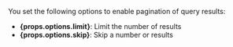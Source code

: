 You set the following options to enable pagination of query results:

- <b>{props.options.limit}</b>: Limit the number of results
- <b>{props.options.skip}</b>: Skip a number or results
